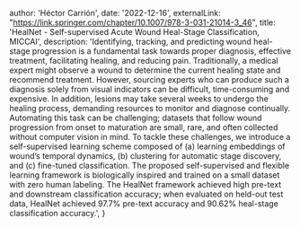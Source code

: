 
  author: 'Héctor Carrión',
  date: '2022-12-16',
  externalLink: "https://link.springer.com/chapter/10.1007/978-3-031-21014-3_46",
  title: 'HealNet - Self-supervised Acute Wound Heal-Stage Classification, MICCAI',
  description:
    'Identifying, tracking, and predicting wound heal-stage progression is a fundamental task towards proper diagnosis, effective treatment, facilitating healing, and reducing pain. Traditionally, a medical expert might observe a wound to determine the current healing state and recommend treatment. However, sourcing experts who can produce such a diagnosis solely from visual indicators can be difficult, time-consuming and expensive. In addition, lesions may take several weeks to undergo the healing process, demanding resources to monitor and diagnose continually. Automating this task can be challenging; datasets that follow wound progression from onset to maturation are small, rare, and often collected without computer vision in mind. To tackle these challenges, we introduce a self-supervised learning scheme composed of (a) learning embeddings of wound’s temporal dynamics, (b) clustering for automatic stage discovery, and (c) fine-tuned classification. The proposed self-supervised and flexible learning framework is biologically inspired and trained on a small dataset with zero human labeling. The HealNet framework achieved high pre-text and downstream classification accuracy; when evaluated on held-out test data, HealNet achieved 97.7% pre-text accuracy and 90.62% heal-stage classification accuracy.',
}

